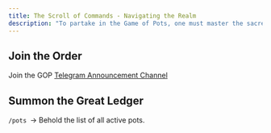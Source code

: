 ```yaml
---
title: The Scroll of Commands - Navigating the Realm
description: "To partake in the Game of Pots, one must master the sacred commands of our trusted oracle—the GOP Bot."
---
```


## Join the Order

Join the GOP <a href="https://t.me/+vuy2WgghLUwyNTU1">Telegram Announcement Channel</a>

## Summon the Great Ledger

`/pots `→ Behold the list of all active pots.
